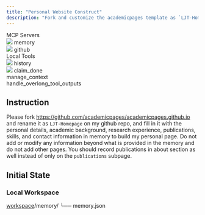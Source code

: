 ```yaml
---
title: "Personal Website Construct"
description: "Fork and customize the academicpages template as `LJT-Homepage` using only memory-provided personal and academic details."
---
```


<Card>
<div className="tools-container">
<div className="mcp-servers-container">
<div className="mcp-servers-title">
MCP Servers
</div>
<div className="mcp-servers-grid">
<div className="mcp-server-item">
<img src="/icons/memory.png" style={{height: "20px", width: "20px", margin: 0, padding: 0, display: 'inline-block'}} />
<span className="mcp-server-name">memory</span>
</div>
<div className="mcp-server-item">
<img src="/icons/github.png" style={{height: "20px", width: "20px", margin: 0, padding: 0, display: 'inline-block'}} />
<span className="mcp-server-name">github</span>
</div>
</div>
</div>
<div className="local-tools-container">
<div className="mcp-servers-title">
Local Tools
</div>
<div className="local-tools-grid">
<div className="local-tool-item">
<img src="/icons/history.png" style={{height: "20px", width: "20px", margin: 0, padding: 0, display: 'inline-block'}} />
<span className="local-tool-name">history</span>
</div>
<div className="local-tool-item">
<img src="/icons/claim_done.png" style={{height: "20px", width: "20px", margin: 0, padding: 0, display: 'inline-block'}} />
<span className="local-tool-name">claim_done</span>
</div>
<div className="local-tool-item">
<Icon icon="bars-progress" size={20} color="#4286f6" />
<span className="local-tool-name">manage_context</span>
</div>
<div className="local-tool-item">
<Icon icon="filter-list" size={20} color="#4286f6" />
<span className="local-tool-name">handle_overlong_tool_outputs</span>
</div>
</div>
</div>
</div>
</Card>








## Instruction

Please fork https://github.com/academicpages/academicpages.github.io and rename it as `LJT-Homepage` on my github repo, and fill in it with the personal details, academic background, research experience, publications, skills, and contact information in memory to build my personal page. Do not add or modify any information beyond what is provided in the memory and do not add other pages. You should record publications in about section as well instead of only on the `publications` subpage.

## Initial State

### Local Workspace

<div className="file-tree">
<a href="https://github.com/hkust-nlp/mcpbench_dev/tree/release_v1/tasks/finalpool/personal-website-construct/initial_workspace/memory">workspace</a>/memory/
└── memory.json
</div>

 

